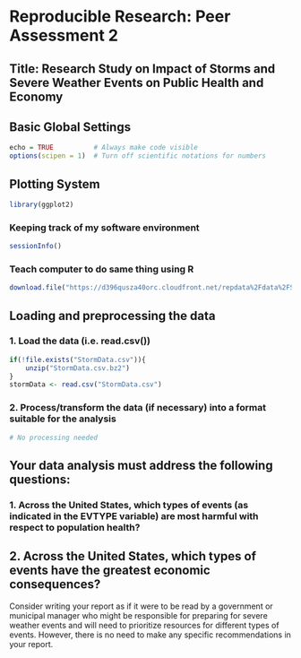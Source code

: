 # Reproducible Research: Peer Assessment 2

## Title: Research Study on Impact of Storms and Severe Weather Events on Public Health and Economy

## Basic Global Settings
```r
echo = TRUE          # Always make code visible
options(scipen = 1)  # Turn off scientific notations for numbers
```

## Plotting System
```r
library(ggplot2)
```


### Keeping track of my software environment
```r
sessionInfo()
```

### Teach computer to do same thing using R
```r
download.file("https://d396qusza40orc.cloudfront.net/repdata%2Fdata%2FStormData.csv.bz2", "/Users/Terri/Documents/RepData_PeerAssessment2/StormData.csv.bz2")
```

## Loading and preprocessing the data
### 1. Load the data (i.e. read.csv())
```r
if(!file.exists("StormData.csv")){
    unzip("StormData.csv.bz2")
}
stormData <- read.csv("StormData.csv")
```
### 2. Process/transform the data (if necessary) into a format suitable for the analysis
```r
# No processing needed
```


## Your data analysis must address the following questions:

### 1. Across the United States, which types of events (as indicated in the EVTYPE variable) are most harmful with respect to population health?

## 2. Across the United States, which types of events have the greatest economic consequences?

Consider writing your report as if it were to be read by a government or municipal manager who might be responsible for preparing for severe weather events and will need to prioritize resources for different types of events. However, there is no need to make any specific recommendations in your report.